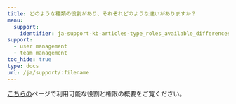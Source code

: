 ---
title: どのような種類の役割があり、それぞれどのような違いがありますか？
menu:
  support:
    identifier: ja-support-kb-articles-type_roles_available_differences
support:
  - user management
  - team management
toc_hide: true
type: docs
url: /ja/support/:filename
---
[こちらの](/ja/guides/models/app/settings-page/teams.md#team-roles-and-permissions)ページで利用可能な役割と権限の概要をご覧ください。
